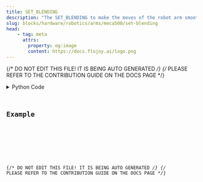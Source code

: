 ```yaml
---
title: SET_BLENDING
description: "The SET_BLENDING to make the moves of the robot arm smoother."
slug: blocks/hardware/robotics/arms/meca500/set-blending
head:
    - tag: meta
      attrs:
        property: og:image
        content: https://docs.flojoy.ai/logo.png
---
```


{/* DO NOT EDIT THIS FILE! IT IS BEING AUTO GENERATED */}
{/* PLEASE REFER TO THE CONTRIBUTION GUIDE ON THE DOCS PAGE */}


<DownloadStudioBanner />
<PythonDocsDisplay docstring={block_data["docstring"]} />
<details>
<summary>Python Code</summary>



<Code code={pythonCode} lang="py" wrap theme="dracula" />

[Find this Flojoy Block on GitHub](https://github.com/flojoy-ai/blocks/blob/main/blocks/HARDWARE/ROBOTICS/ARMS/MECA500/SET_BLENDING/SET_BLENDING.py)

</details>

## Example


<GetHelpWidget />


<AppDisplay app={app} blockName="SET_BLENDING" client:visible />


<Example />

{/* DO NOT EDIT THIS FILE! IT IS BEING AUTO GENERATED */}
{/* PLEASE REFER TO THE CONTRIBUTION GUIDE ON THE DOCS PAGE */}

